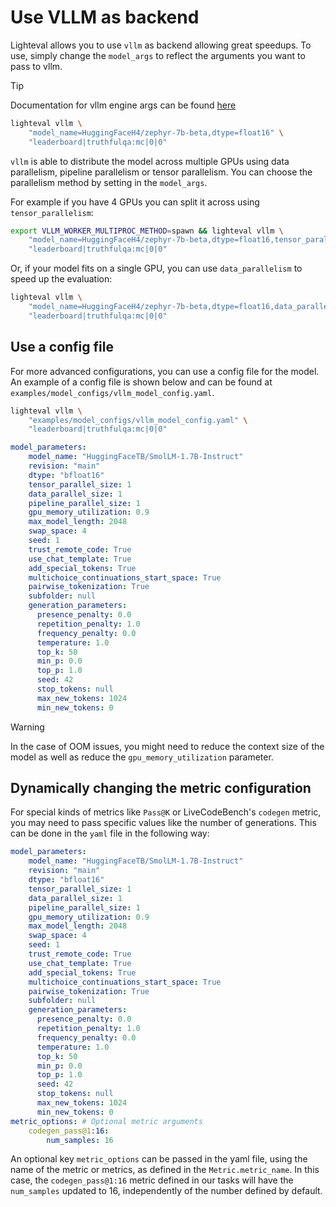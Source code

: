 # Use VLLM as backend

Lighteval allows you to use `vllm` as backend allowing great speedups.
To use, simply change the `model_args` to reflect the arguments you want to pass to vllm.


> [!TIP]
> Documentation for vllm engine args can be found [here](https://docs.vllm.ai/en/latest/serving/engine_args.html)

```bash
lighteval vllm \
    "model_name=HuggingFaceH4/zephyr-7b-beta,dtype=float16" \
    "leaderboard|truthfulqa:mc|0|0"
```

`vllm` is able to distribute the model across multiple GPUs using data
parallelism, pipeline parallelism or tensor parallelism.
You can choose the parallelism method by setting in the `model_args`.

For example if you have 4 GPUs you can split it across using `tensor_parallelism`:

```bash
export VLLM_WORKER_MULTIPROC_METHOD=spawn && lighteval vllm \
    "model_name=HuggingFaceH4/zephyr-7b-beta,dtype=float16,tensor_parallel_size=4" \
    "leaderboard|truthfulqa:mc|0|0"
```

Or, if your model fits on a single GPU, you can use `data_parallelism` to speed up the evaluation:

```bash
lighteval vllm \
    "model_name=HuggingFaceH4/zephyr-7b-beta,dtype=float16,data_parallel_size=4" \
    "leaderboard|truthfulqa:mc|0|0"
```

## Use a config file

For more advanced configurations, you can use a config file for the model.
An example of a config file is shown below and can be found at `examples/model_configs/vllm_model_config.yaml`.

```bash
lighteval vllm \
    "examples/model_configs/vllm_model_config.yaml" \
    "leaderboard|truthfulqa:mc|0|0"
```

```yaml
model_parameters:
    model_name: "HuggingFaceTB/SmolLM-1.7B-Instruct"
    revision: "main"
    dtype: "bfloat16"
    tensor_parallel_size: 1
    data_parallel_size: 1
    pipeline_parallel_size: 1
    gpu_memory_utilization: 0.9
    max_model_length: 2048
    swap_space: 4
    seed: 1
    trust_remote_code: True
    use_chat_template: True
    add_special_tokens: True
    multichoice_continuations_start_space: True
    pairwise_tokenization: True
    subfolder: null
    generation_parameters:
      presence_penalty: 0.0
      repetition_penalty: 1.0
      frequency_penalty: 0.0
      temperature: 1.0
      top_k: 50
      min_p: 0.0
      top_p: 1.0
      seed: 42
      stop_tokens: null
      max_new_tokens: 1024
      min_new_tokens: 0
```

> [!WARNING]
> In the case of OOM issues, you might need to reduce the context size of the
> model as well as reduce the `gpu_memory_utilization` parameter.


## Dynamically changing the metric configuration

For special kinds of metrics like `Pass@K` or LiveCodeBench's `codegen` metric, you may need to pass specific values like the number of
generations. This can be done in the `yaml` file in the following way:

```yaml
model_parameters:
    model_name: "HuggingFaceTB/SmolLM-1.7B-Instruct"
    revision: "main"
    dtype: "bfloat16"
    tensor_parallel_size: 1
    data_parallel_size: 1
    pipeline_parallel_size: 1
    gpu_memory_utilization: 0.9
    max_model_length: 2048
    swap_space: 4
    seed: 1
    trust_remote_code: True
    use_chat_template: True
    add_special_tokens: True
    multichoice_continuations_start_space: True
    pairwise_tokenization: True
    subfolder: null
    generation_parameters:
      presence_penalty: 0.0
      repetition_penalty: 1.0
      frequency_penalty: 0.0
      temperature: 1.0
      top_k: 50
      min_p: 0.0
      top_p: 1.0
      seed: 42
      stop_tokens: null
      max_new_tokens: 1024
      min_new_tokens: 0
metric_options: # Optional metric arguments
    codegen_pass@1:16:
        num_samples: 16
```

An optional key `metric_options` can be passed in the yaml file,
using the name of the metric or metrics, as defined in the `Metric.metric_name`.
In this case, the `codegen_pass@1:16` metric defined in our tasks will have the `num_samples` updated to 16,
independently of  the number defined by default.
